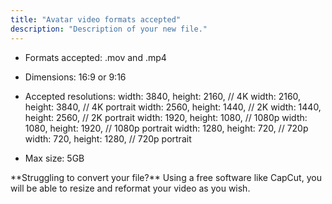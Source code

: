 ```yaml
---
title: "Avatar video formats accepted"
description: "Description of your new file."
---
```


- Formats accepted: .mov and .mp4

- Dimensions: 16:9 or 9:16

- Accepted resolutions:
  width: 3840, height: 2160, // 4K
  width: 2160, height: 3840, // 4K portrait
  width: 2560, height: 1440, // 2K
  width: 1440, height: 2560, // 2K portrait
  width: 1920, height: 1080, // 1080p
  width: 1080, height: 1920, // 1080p portrait
  width: 1280, height: 720, // 720p
  width: 720, height: 1280, // 720p portrait

- Max size: 5GB

<Info>
  **Struggling to convert your file?**&#x20; Using a free software like CapCut,
  you will be able to resize and reformat your video as you wish.&#x20;
</Info>
